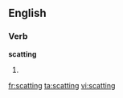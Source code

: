 ==English==

===Verb===
'''scatting'''

# {{third-person singular of|scat}}

[[fr:scatting]]
[[ta:scatting]]
[[vi:scatting]]